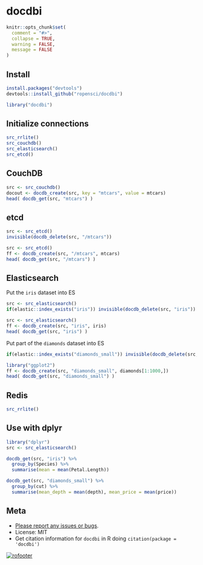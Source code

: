 docdbi
======

```r
knitr::opts_chunk$set(
  comment = "#>",
  collapse = TRUE,
  warning = FALSE,
  message = FALSE
)
```

## Install

```r
install.packages("devtools")
devtools::install_github("ropensci/docdbi")
```

```r
library("docdbi")
```

## Initialize connections

```r
src_rrlite()
src_couchdb()
src_elasticsearch()
src_etcd()
```

## CouchDB

```r
src <- src_couchdb()
docout <- docdb_create(src, key = "mtcars", value = mtcars)
head( docdb_get(src, "mtcars") )
```

## etcd 

```r
src <- src_etcd()
invisible(docdb_delete(src, "/mtcars"))
```

```r
src <- src_etcd()
ff <- docdb_create(src, "/mtcars", mtcars)
head( docdb_get(src, "/mtcars") )
```

## Elasticsearch

Put the `iris` dataset into ES

```r
src <- src_elasticsearch()
if(elastic::index_exists("iris")) invisible(docdb_delete(src, "iris"))
```

```r
src <- src_elasticsearch()
ff <- docdb_create(src, "iris", iris)
head( docdb_get(src, "iris") )
```

Put part of the `diamonds` dataset into ES

```r
if(elastic::index_exists("diamonds_small")) invisible(docdb_delete(src, "diamonds_small"))
```

```r
library("ggplot2")
ff <- docdb_create(src, "diamonds_small", diamonds[1:1000,])
head( docdb_get(src, "diamonds_small") )
```

## Redis

```r
src_rrlite()
```

## Use with dplyr

```r
library("dplyr")
src <- src_elasticsearch()
```

```r
docdb_get(src, "iris") %>% 
  group_by(Species) %>% 
  summarise(mean = mean(Petal.Length))
```

```r
docdb_get(src, "diamonds_small") %>% 
  group_by(cut) %>% 
  summarise(mean_depth = mean(depth), mean_price = mean(price))
```

## Meta

* [Please report any issues or bugs](https://github.com/ropensci/docdbi/issues).
* License: MIT
* Get citation information for `docdbi` in R doing `citation(package = 'docdbi')`

[![rofooter](http://ropensci.org/public_images/github_footer.png)](http://ropensci.org)
